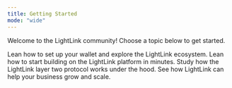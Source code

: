```yaml
---
title: Getting Started
mode: "wide"
---
```


Welcome to the LightLink community! Choose a topic below to get started.

<CardGroup cols={2}>
  <Card title="User Documentation" icon="user" href="users">
    Lean how to set up your wallet and explore the LightLink ecosystem.
  </Card>
  <Card title="Developer Documentation" icon="code" href="developer">
    Lean how to start building on the LightLink platform in minutes.
  </Card>
  <Card
    title="Technical Deep Dive Documentation"
    icon="microscope"
    href="technical-deep-dive"
  >
    Study how the LightLink layer two protocol works under the hood.
  </Card>
  <Card title="Enterprise Documentation" icon="building" href="enterprise">
    See how LightLink can help your business grow and scale.
  </Card>
</CardGroup>
